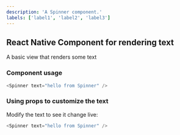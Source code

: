 ```yaml
---
description: 'A Spinner component.'
labels: ['label1', 'label2', 'label3']
---
```



## React Native Component for rendering text

A basic view that renders some text

### Component usage
```js
<Spinner text="hello from Spinner" />
```

### Using props to customize the text

Modify the text to see it change live:
```js live
<Spinner text="hello from Spinner" />
```
